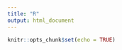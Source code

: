 ```yaml
---
title: "R"
output: html_document
---
```


```r
knitr::opts_chunk$set(echo = TRUE)
```

